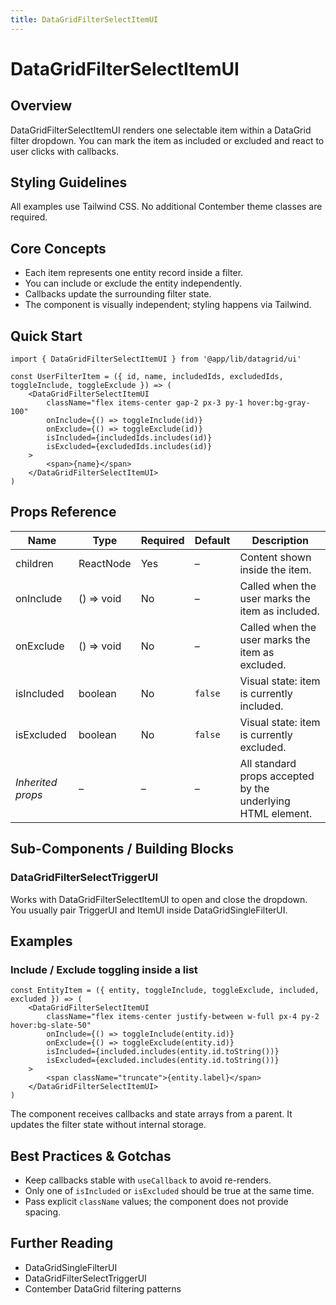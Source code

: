 ```yaml
---
title: DataGridFilterSelectItemUI
---
```


<!-- Edited by human: false -->
<!-- Examples count: 2 -->
<!-- Source examples: 0 -->
<!-- Playground examples: 0 -->
<!-- External examples: 2 -->
<!-- Import examples: 2 -->

# DataGridFilterSelectItemUI

## Overview
DataGridFilterSelectItemUI renders one selectable item within a DataGrid filter dropdown.
You can mark the item as included or excluded and react to user clicks with callbacks.

## Styling Guidelines
All examples use Tailwind CSS.
No additional Contember theme classes are required.

## Core Concepts
* Each item represents one entity record inside a filter.
* You can include or exclude the entity independently.
* Callbacks update the surrounding filter state.
* The component is visually independent; styling happens via Tailwind.

## Quick Start
```tsx
import { DataGridFilterSelectItemUI } from '@app/lib/datagrid/ui'

const UserFilterItem = ({ id, name, includedIds, excludedIds, toggleInclude, toggleExclude }) => (
	<DataGridFilterSelectItemUI
		className="flex items-center gap-2 px-3 py-1 hover:bg-gray-100"
		onInclude={() => toggleInclude(id)}
		onExclude={() => toggleExclude(id)}
		isIncluded={includedIds.includes(id)}
		isExcluded={excludedIds.includes(id)}
	>
		<span>{name}</span>
	</DataGridFilterSelectItemUI>
)
```

## Props Reference
| Name | Type | Required | Default | Description |
|------|------|----------|---------|-------------|
| children | ReactNode | Yes | – | Content shown inside the item. |
| onInclude | () => void | No | – | Called when the user marks the item as included. |
| onExclude | () => void | No | – | Called when the user marks the item as excluded. |
| isIncluded | boolean | No | `false` | Visual state: item is currently included. |
| isExcluded | boolean | No | `false` | Visual state: item is currently excluded. |
| *Inherited props* | – | – | – | All standard props accepted by the underlying HTML element. |

## Sub-Components / Building Blocks
### DataGridFilterSelectTriggerUI
Works with DataGridFilterSelectItemUI to open and close the dropdown.
You usually pair TriggerUI and ItemUI inside DataGridSingleFilterUI.

## Examples

### Include / Exclude toggling inside a list
```tsx
const EntityItem = ({ entity, toggleInclude, toggleExclude, included, excluded }) => (
	<DataGridFilterSelectItemUI
		className="flex items-center justify-between w-full px-4 py-2 hover:bg-slate-50"
		onInclude={() => toggleInclude(entity.id)}
		onExclude={() => toggleExclude(entity.id)}
		isIncluded={included.includes(entity.id.toString())}
		isExcluded={excluded.includes(entity.id.toString())}
	>
		<span className="truncate">{entity.label}</span>
	</DataGridFilterSelectItemUI>
)
```
The component receives callbacks and state arrays from a parent.
It updates the filter state without internal storage.

## Best Practices & Gotchas
* Keep callbacks stable with `useCallback` to avoid re-renders.
* Only one of `isIncluded` or `isExcluded` should be true at the same time.
* Pass explicit `className` values; the component does not provide spacing.

## Further Reading
* DataGridSingleFilterUI
* DataGridFilterSelectTriggerUI
* Contember DataGrid filtering patterns

<!-- End of Generated Documentation -->
